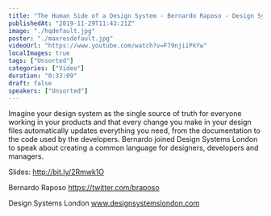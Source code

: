```yaml
---
title: "The Human Side of a Design System - Bernardo Raposo - Design Systems London 2019"
publishedAt: "2019-11-29T11:43:21Z"
image: "./hqdefault.jpg"
poster: "./maxresdefault.jpg"
videoUrl: "https://www.youtube.com/watch?v=F79njiiPkYw"
localImages: true
tags: ["Unsorted"]
categories: ["Video"]
duration: "0:33:09"
draft: false
speakers: ["Unsorted"]
---
```


Imagine your design system as the single source of truth for everyone working in your products and that every change you make in your design files automatically updates everything you need, from the documentation to the code used by the developers. Bernardo joined Design Systems London to speak about creating a common language for designers, developers and managers.

Slides: http://bit.ly/2Rmwk1O

Bernardo Raposo
https://twitter.com/braposo

Design Systems London
www.designsystemslondon.com
